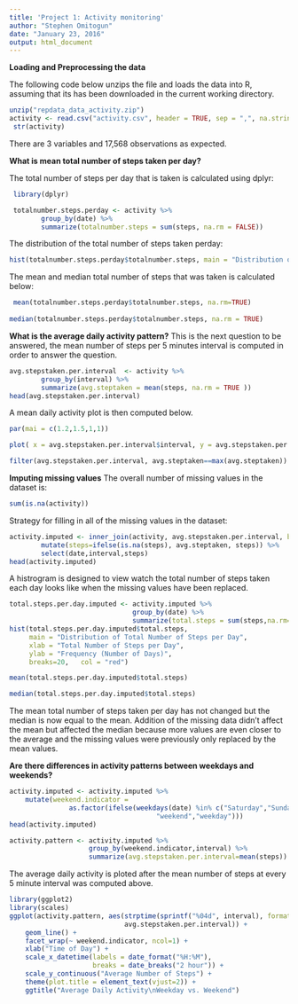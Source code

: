 ```yaml
---
title: 'Project 1: Activity monitoring'
author: "Stephen Omitogun"
date: "January 23, 2016"
output: html_document
---
```


**Loading and Preprocessing the data**

The following code below unzips the file and loads the data into R,  assuming that its has been downloaded in the current working directory. 
```r
unzip("repdata_data_activity.zip")
activity <- read.csv("activity.csv", header = TRUE, sep = ",", na.strings = "NA", colClasses = c(date = "Date"))
 str(activity)
```
There are 3 variables and 17,568 observations as expected.

**What is mean total number of steps taken per day?**

The total number of steps per day that is taken is calculated using dplyr:

```r
 library(dplyr)
```

```r
 totalnumber.steps.perday <- activity %>%
        group_by(date) %>%
        summarize(totalnumber.steps = sum(steps, na.rm = FALSE))
```
The distribution of the total number of steps taken perday:
```r
hist(totalnumber.steps.perday$totalnumber.steps, main = "Distribution of Total Number of Steps perDay", xlab = "Total Number of Steps perDay", ylab = "Frequency(Number of Days)", breaks=25, col = "red")
```

The mean and median total number of steps that was taken is calculated below:
```r
 mean(totalnumber.steps.perday$totalnumber.steps, na.rm=TRUE)
 
median(totalnumber.steps.perday$totalnumber.steps, na.rm = TRUE)
```

**What is the average daily activity pattern?**
This is the next question to be answered, the mean number of steps per 5 minutes interval is computed in order to answer the question.

```r
avg.stepstaken.per.interval  <- activity %>%
        group_by(interval) %>%
        summarize(avg.steptaken = mean(steps, na.rm = TRUE ))
head(avg.stepstaken.per.interval)        
```
A mean daily activity plot is then computed below.

```r
par(mai = c(1.2,1.5,1,1))

plot( x = avg.stepstaken.per.interval$interval, y = avg.stepstaken.per.interval$mean_steps, type = "l", main = "Mean Daily activity", xlab = "5 minute interval", ylab = "Mean Number of Steps")
```

```r
filter(avg.stepstaken.per.interval, avg.steptaken==max(avg.steptaken))
```

**Imputing missing values**
The overall number of missing values in the dataset is:
```r
sum(is.na(activity))
```
Strategy for filling in all of the missing values in the dataset:
```r
activity.imputed <- inner_join(activity, avg.stepstaken.per.interval, by = "interval") %>%
        mutate(steps=ifelse(is.na(steps), avg.steptaken, steps)) %>%
        select(date,interval,steps)
head(activity.imputed)
```

A histrogram is designed to view watch the total number of steps taken each day looks like when the missing values have been replaced.

```r
total.steps.per.day.imputed <- activity.imputed %>%
                               group_by(date) %>%
                               summarize(total.steps = sum(steps,na.rm=FALSE))
hist(total.steps.per.day.imputed$total.steps, 
     main = "Distribution of Total Number of Steps per Day", 
     xlab = "Total Number of Steps per Day", 
     ylab = "Frequency (Number of Days)", 
     breaks=20,   col = "red")
```


```r
mean(total.steps.per.day.imputed$total.steps)
```

```r
median(total.steps.per.day.imputed$total.steps)
```

The mean total number of steps taken per day has not changed but the median is now equal to the mean. Addition of the missing data didn't affect the mean but affected the median because more values are even closer to the average  and the missing values were previously only replaced by the mean values.

**Are there differences in activity patterns between weekdays and weekends?**

```r
activity.imputed <- activity.imputed %>%
    mutate(weekend.indicator =
               as.factor(ifelse(weekdays(date) %in% c("Saturday","Sunday"),
                                     "weekend","weekday")))
head(activity.imputed)
```

```r
activity.pattern <- activity.imputed %>%
                    group_by(weekend.indicator,interval) %>%
                    summarize(avg.stepstaken.per.interval=mean(steps))
```

The average daily activity is ploted after the mean number of steps at every 5 minute interval was computed above.

```r
library(ggplot2)
library(scales)
ggplot(activity.pattern, aes(strptime(sprintf("%04d", interval), format="%H%M"),
                             avg.stepstaken.per.interval)) +
    geom_line() +
    facet_wrap(~ weekend.indicator, ncol=1) +
    xlab("Time of Day") +
    scale_x_datetime(labels = date_format("%H:%M"), 
                     breaks = date_breaks("2 hour")) +
    scale_y_continuous("Average Number of Steps") +
    theme(plot.title = element_text(vjust=2)) +
    ggtitle("Average Daily Activity\nWeekday vs. Weekend")
```

